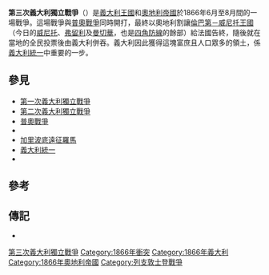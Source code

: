 {{expand language|it}}
{{Infobox military conflict
| image             = Custozza1866.jpg
| image_size        = 320px
| caption           = 庫斯托札戰役期間，奧軍[[烏蘭_(騎兵)|烏蘭]]向義軍{{le|神槍手|Bersaglieri}}衝鋒，由{{le|尤利烏什·科薩克|Juliusz Kossak}}繪製
| partof            = [[普奧戰爭|普奧戰爭]]及[[義大利統一|義大利統一]]戰爭
| conflict          = 第三次義大利獨立戰爭
| date              = 1866年6月20日 – 8月12日<br />({{Age in years, months, weeks and days|month1=06|day1=20|year1=1866|month2=08|day2=12|year2=1866}})
| place             = [[倫巴第－威尼托王國|倫巴第－威尼托]]
| casus             = 薩定尼亞拒絕奧地利解除動員的要求
| territory         = 義大利併吞[[威尼托大區|威尼托]]、[[弗留利|弗留利]]及[[曼切華|曼切華]]
| result            = 參見''[[#後續發展|後續發展]]''<!-- Do not change the result before discussing it on the Talk page -->
| combatant1        = {{flag|Kingdom of Italy|Italy}}
'''支援：'''<br />{{flag|Prussia|1803}}
| combatant2        = {{plainlist|* {{flag|Austrian Empire|name=奧地利帝國}}<br />{{flagicon image|Flag of the Kingdom of Lombardy–Venetia.svg|25px}} [[倫巴第－威尼托王國|倫巴第－威尼托王國]]<br />{{flagicon image|Flag of Liechtenstein (1852-1921).svg}} [[列支敦斯登公國|列支敦斯登]]<ref name="lie:zeit">{{cite web|title=Sonderausstellung: "1866: Liechtenstein im Krieg – Vor 150 Jahren"|periodical=Lie:zeit|url=http://www.lie-zeit.li/2016/05/sonderausstellung-1866-liechtenstein-im-krieg-vor-150-jahren/|access-date=2017-02-25|last=lie:zeit-Redaktion|date=2016-05-11|language=de|archive-date=2020-06-13|archive-url=https://web.archive.org/web/20200613151104/https://www.lie-zeit.li/2016/05/sonderausstellung-1866-liechtenstein-im-krieg-vor-150-jahren/|dead-url=no}}</ref>}}
| commander1        = {{plainlist|
* {{flagicon|Kingdom of Italy}} [[維托里奧·埃馬努埃萊二世|維托里奧·埃馬努埃萊二世]]
* {{flagicon|Kingdom of Italy}} [[朱塞佩·加里波底|朱塞佩·加里波底]]
* {{flagicon|Kingdom of Italy}} [[阿方索·費雷羅·拉馬爾莫拉|阿方索·拉馬爾莫拉]]
}}
| commander2        = {{plainlist|
* {{flagicon|Austrian Empire}} [[法蘭茲·約瑟夫一世|法蘭茲·約瑟夫一世]]
* {{flagicon|Austrian Empire}} [[阿爾布雷希特大公_(奧地利)|阿爾布雷希特大公]]
* {{flagicon|Austrian Empire}} [[威廉·馮·泰格霍夫|威廉·馮·泰格霍夫]]}}
{{flagicon image|Flag of Liechtenstein (1852-1921).svg}} [[約翰二世_(列支敦斯登)|約翰二世]]
| strength1         = '''明喬河軍團'''
*11個步兵師
*一個騎兵師
總計：120,000人

'''波河軍團'''
*5個步兵師
總計：80,000人

'''加里波底部'''
*志願兵團
總計：20,000人

'''總計：220,000人'''
| strength2         = '''南方軍團'''
*第五、七、九兵團
*兩個騎兵旅

'''列支敦士登兵團'''

總計：80人
'''總計：130,000-190,000人'''
| casualties1       = '''11,197人'''{{sfn|Clodfelter|2017|pp=184}}
* 1,633人戰死
* 3,926人負傷
* 553人失蹤
* 5,085人被俘
| casualties2       = '''9,727人'''{{sfn|Clodfelter|2017|p=183}}
* 1,392人戰死
* 4,471人負傷
* 691人失蹤
* 3,173人被俘
}}

'''第三次義大利獨立戰爭'''（{{lang-it|Terza Guerra d'Indipendenza Italiana}}）是[[義大利王國_(1861年－1946年)|義大利王國]]和[[奧地利帝國|奧地利帝國]]於1866年6月至8月間的一場戰爭。這場戰爭與[[普奧戰爭|普奧戰爭]]同時開打，最終以奧地利割讓[[倫巴第－威尼托王國|倫巴第－威尼托王國]]（今日的[[威尼托大區|威尼托]]、[[弗留利|弗留利]]及[[曼切華|曼切華]]，也是[[四角防線|四角防線]]的餘部）給法國告終，隨後就在當地的全民投票後由義大利併吞。義大利因此獲得這塊富庶且人口眾多的領土，係[[義大利統一|義大利統一]]中重要的一步。

==參見==
* [[第一次義大利獨立戰爭|第一次義大利獨立戰爭]]
* [[第二次義大利獨立戰爭|第二次義大利獨立戰爭]]
* [[普奧戰爭|普奧戰爭]]
* {{le|科爾蒙斯停戰協定|Armistice of Cormons}}
* [[朱塞佩·加里波底#远征罗马|加里波底遠征羅馬]]
* [[義大利統一|義大利統一]]
* {{le|1866年加爾達湖海戰|Naval operations on Lake Garda, 1866}}

== 參考==
{{reflist|30em}}

== 傳記 ==
* {{cite book |last=Clodfelter |first=M. |title=Warfare and Armed Conflicts: A Statistical Encyclopedia of Casualty and Other Figures, 1492-2015 |publisher=McFarland |location=Jefferson, North Carolina |year=2017 |edition=4th |isbn=978-0786474707 }}
{{義大利復興運動}}

[[Category:第三次義大利獨立戰爭|]]
[[Category:1866年衝突|Category:1866年衝突]]
[[Category:1866年義大利|Category:1866年義大利]]
[[Category:1866年奧地利帝國|Category:1866年奧地利帝國]]
[[Category:列支敦士登戰爭|Category:列支敦士登戰爭]]